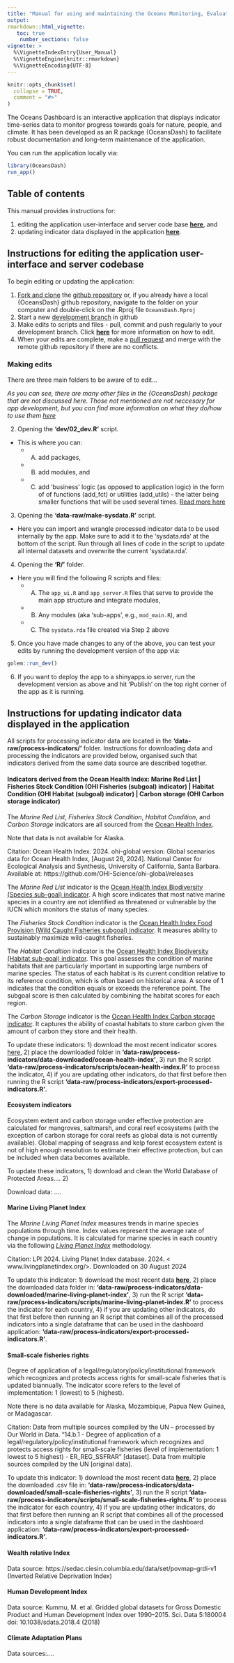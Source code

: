 ```yaml
---
title: "Manual for using and maintaining the Oceans Monitoring, Evaluation & Learning Dashboard"
output: 
rmarkdown::html_vignette:
   toc: true
    number_sections: false
vignette: >
  %\VignetteIndexEntry{User_Manual}
  %\VignetteEngine{knitr::rmarkdown}
  %\VignetteEncoding{UTF-8}
---
```


```r
knitr::opts_chunk$set(
  collapse = TRUE,
  comment = "#>"
)
```


The Oceans Dashboard is an interactive application that displays indicator time-series data to monitor progress towards goals for nature, people, and climate. It has been developed as an R package {OceansDash} to facilitate robust documentation and long-term maintenance of the application. 

You can run the application locally via:

``` r
library(OceansDash)
run_app()
```

## Table of contents

This manual provides instructions for:

1) editing the application user-interface and server code base [**here**](#instructions-for-editing-the-application-user-interface-and-server-codebase), and
2) updating indicator data displayed in the application [**here**](#instructions-for-updating-indicator-data-displayed-in-the-application).

## Instructions for editing the application user-interface and server codebase

To begin editing or updating the application:

1. [Fork and clone](https://happygitwithr.com/fork-and-clone) the [github repository](https://github.com/cabuelow/OceansDash) or, if you already have a local {OceansDash} github repository, navigate to the folder on your computer and double-click on the .Rproj file `OceansDash.Rproj`
2. Start a new [development branch](https://happygitwithr.com/git-branches.html?q=branch#create-a-new-branch) in github
3. Make edits to scripts and files - pull, commit and push regularly to your development branch. Click [**here**](#making-edits) for more information on how to edit.
4. When your edits are complete, make a [pull request](https://happygitwithr.com/pr-extend.html?q=pull%20request#pr-extend) and merge with the remote github repository if there are no conflicts.

### Making edits

There are three main folders to be aware of to edit...

*As you can see, there are many other files in the {OceansDash} package that are not discussed here. Those not mentioned are not neccesary for app development, but you can find more information on what they do/how to use them [here](https://engineering-shiny.org/build-app-golem.html)*

2. Opening the **'dev/02_dev.R'** script. 
- This is where you can: 
  - A) add packages, 
  - B) add modules, and 
  - C) add ‘business’ logic (as opposed to application logic) in the form of of functions (add_fct) or utilities (add_utils) - the latter being smaller functions that will be used several times. [Read more here](https://engineering-shiny.org/build-app-golem.html)

3. Opening the **'data-raw/make-sysdata.R'** script.
- Here you can import and wrangle processed indicator data to be used internally by the app. Make sure to add it to the 'sysdata.rda' at the bottom of the script. Run through all lines of code in the script to update all internal datasets and overwrite the current 'sysdata.rda'.

4. Opening the **'R/'** folder.
- Here you will find the following R scripts and files:
  - A) The `app_ui.R` and `app_server.R` files that serve to provide the main app structure and integrate modules,
  - B) Any modules (aka 'sub-apps', e.g., `mod_main.R`), and
  - C) The `sysdata.rda` file created via Step 2 above
  
5. Once you have made changes to any of the above, you can test your edits by running the development version of the app via:

``` r
golem::run_dev()
```

6. If you want to deploy the app to a shinyapps.io server, run the development version as above and hit 'Publish' on the top right corner of the app as it is running.

## Instructions for updating indicator data displayed in the application

All scripts for processing indicator data are located in the **'data-raw/process-indicators/'** folder. Instructions for downloading data and processing the indicators are provided below, organised such that indicators derived from the same data source are described together.

#### Indicators derived from the Ocean Health Index: Marine Red List | Fisheries Stock Condition (OHI Fisheries (subgoal) indicator) | Habitat Condition (OHI Habitat (subgoal) indicator) | Carbon storage (OHI Carbon storage indicator)

The *Marine Red List*, *Fisheries Stock Condition*, *Habitat Condition*, and *Carbon Storage* indicators are all sourced from the [Ocean Health Index](https://oceanhealthindex.org/).

Note that data is not available for Alaska.

Citation: Ocean Health Index. 2024. ohi-global version: Global scenarios data for Ocean Health Index, [August 26, 2024]. National Center for Ecological Analysis and Synthesis, University of California, Santa Barbara. Available at: https://github.com/OHI-Science/ohi-global/releases

The *Marine Red List* indicator is the [Ocean Health Index Biodiversity (Species sub-goal) indicator](https://oceanhealthindex.org/global-scores/goal-scores/biodiversity/species/). A high score indicates that most native marine species in a country are not identified as threatened or vulnerable by the IUCN which monitors the status of many species.

The *Fisheries Stock Condition* indicator is the [Ocean Health Index Food Provision (Wild Caught Fisheries subgoal) indicator](https://oceanhealthindex.org/global-scores/goal-scores/food-provision/wild-caught-fisheries/). It measures ability to sustainably maximize wild-caught fisheries.

The *Habitat Condition* indicator is the [Ocean Health Index Biodiversity (Habitat sub-goal) indicator](https://oceanhealthindex.org/goals/biodiversity/habitats/). This goal assesses the condition of marine habitats that are particularly important in supporting large numbers of marine species. The status of each habitat is its current condition relative to its reference condition, which is often based on historical area. A score of 1 indicates that the condition equals or exceeds the reference point. The subgoal score is then calculated by combining the habitat scores for each region.

The *Carbon Storage* indicator is the [Ocean Health Index Carbon storage indicator](https://oceanhealthindex.org/global-scores/goal-scores/carbon-storage/). It captures the ability of coastal habitats to store carbon given the amount of carbon they store and their health.

To update these indicators:
1) download the most recent indicator scores [here](https://oceanhealthindex.org/global-scores/data-download/),
2) place the downloaded folder in **'data-raw/process-indicators/data-downloaded/ocean-health-index'**,
3) run the R script **'data-raw/process-indicators/scripts/ocean-health-index.R'** to process the indicator,
4) if you are updating other indicators, do that first before then running the R script **'data-raw/process-indicators/export-processed-indicators.R'**.

#### Ecosystem indicators

Ecosystem extent and carbon storage under effective protection are calculated for mangroves, saltmarsh, and coral reef ecosystems (with the exception of carbon storage for coral reefs as global data is not currently available). Global mapping of seagrass and kelp forest ecosystem extent is not of high enough resolution to estimate their effective protection, but can be included when data becomes available.

To update these indicators, 
1) download and clean the World Database of Protected Areas....
2) 

Download data: ....

#### Marine Living Planet Index

The *Marine Living Planet Index* measures trends in marine species populations through time. Index values represent the average rate of change in populations. It is calculated for marine species in each country via the following [*Living Planet Index*](https://www.livingplanetindex.org/) methodology.

Citation: LPI 2024. Living Planet Index database. 2024. < www.livingplanetindex.org/>. Downloaded on 30 August 2024

To update this indicator: 
1) download the most recent data [**here**](https://www.livingplanetindex.org/data_portal),
2) place the downloaded data folder in: **'data-raw/process-indicators/data-downloaded/marine-living-planet-index'**,
3) run the R script **'data-raw/process-indicators/scripts/marine-living-planet-index.R'** to process the indicator for each country,
4) if you are updating other indicators, do that first before then running an R script that combines all of the processed indicators into a single dataframe that can be used in the dashboard application: **'data-raw/process-indicators/export-processed-indicators.R'**.

#### Small-scale fisheries rights

Degree of application of a legal/regulatory/policy/institutional framework which recognizes and protects access rights for small-scale fisheries that is updated biannually. The indicator score refers to the level of implementation: 1 (lowest) to 5 (highest).

Note there is no data available for Alaska, Mozambique, Papua New Guinea, or Madagascar.

Citation: Data from multiple sources compiled by the UN – processed by Our World in Data. “14.b.1 - Degree of application of a legal/regulatory/policy/institutional framework which recognizes and protects access rights for small-scale fisheries (level of implementation: 1 lowest to 5 highest) - ER_REG_SSFRAR” [dataset]. Data from multiple sources compiled by the UN [original data].

To update this indicator: 
1) download the most recent data [**here**](https://ourworldindata.org/sdgs/life-below-water#sdg-indicator-14-b-1-support-small-scale-fishers),
2) place the downloaded .csv file in: **'data-raw/process-indicators/data-downloaded/small-scale-fisheries-rights'**,
3) run the R script **'data-raw/process-indicators/scripts/small-scale-fisheries-rights.R'** to process the indicator for each country,
4) if you are updating other indicators, do that first before then running an R script that combines all of the processed indicators into a single dataframe that can be used in the dashboard application: **'data-raw/process-indicators/export-processed-indicators.R'**.

#### Wealth relative Index
Data source: https://sedac.ciesin.columbia.edu/data/set/povmap-grdi-v1 (Inverted Relative Deprivation Index)

#### Human Development Index
Data source: Kummu, M. et al. Gridded global datasets for Gross Domestic Product and Human Development Index over 1990–2015. Sci. Data 5:180004 doi: 10.1038/sdata.2018.4 (2018)
  
#### Climate Adaptation Plans
Data sources:....
